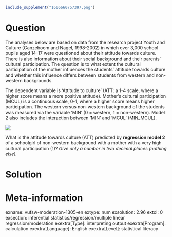 ```r
include_supplement("1606660757397.png")
```

Question
========
The analyses below are based on data from the research project Youth and
Culture (Ganzeboom and Nagel, 1998-2002) in which over 3,000 school
pupils aged 14-17 were questioned about their attitude towards culture.
There is also information about their social background and their
parents' cultural participation. The question is to what extent the
cultural participation of the mother influences the students' attitude
towards culture and whether this influence differs between students from
western and non-western backgrounds.  
  
The dependent variable is 'Attitude to culture' (ATT: a 1-4 scale, where
a higher score means a more positive attitude). Mother's cultural
participation (MCUL) is a continuous scale, 0-1, where a higher score
means higher participation. The western versus non-western background of
the students was measured via the variable 'MIN' (0 = western, 1 =
non-western). Model 2 also includes the interaction between 'MIN' and
'MCUL' (MIN\_MCUL).  
  
  
![](1606660757397.png)
  
What is the attitude towards culture (ATT) predicted by **regression
model 2** of a schoolgirl of non-western background with a mother with a
very high cultural participation (1)? *Give only a number in two decimal
places (nothing else).*


Solution
========











Meta-information
================
exname: vufsw-moderation-1305-en
extype: num
exsolution: 2.96
extol: 0
exsection: inferential statistics/regression/multiple linear regression/moderation
exextra[Type]: interpreting output
exextra[Program]: calculation
exextra[Language]: English
exextra[Level]: statistical literacy

